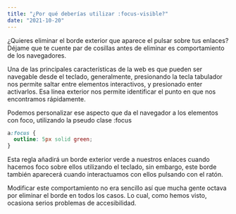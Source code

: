 ```yaml
---
title: "¿Por qué deberías utilizar :focus-visible?"
date: "2021-10-20"
---
```


¿Quieres eliminar el borde exterior que aparece el pulsar sobre tus enlaces? Déjame que te cuente par de cosillas antes de eliminar es comportamiento de los navegadores.

Una de las principales características de la web es que pueden ser navegable desde el teclado, generalmente, presionando la tecla tabulador nos permite saltar entre elementos interactivos, y presionado enter activarlos. Esa línea exterior nos permite identificar el punto en que nos encontramos rápidamente.

Podemos personalizar ese aspecto que da el navegador a los elementos con foco, utilizando la pseudo clase :focus

```css
a:focus {
  outline: 5px solid green;
}
```

Esta regla añadirá un borde exterior verde a nuestros enlaces cuando hacemos foco sobre ellos utilizando el teclado, sin embargo, este borde también aparecerá cuando interactuamos con ellos pulsando con el ratón.

Modificar este comportamiento no era sencillo así que mucha gente octava por eliminar el borde en todos los casos. Lo cual, como hemos visto, ocasiona serios problemas de accesibilidad.


